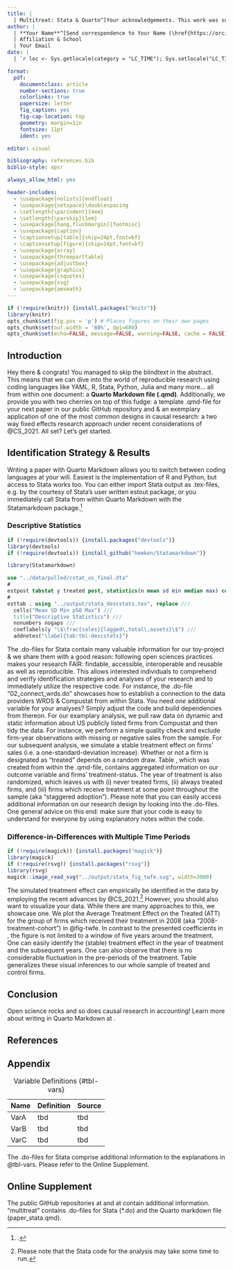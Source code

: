 ```yaml
---
title: |
  | Multitreat: Stata & Quarto^[Your acknowledgements. This work was supported by Deutsche Forschungsgemeinschaft (Project-ID 403041268, TRR 266 Accounting for Transparency).]
author: |
  | **Your Name**^[Send correspondence to Your Name (\href{https://orcid.org/}{orcid.org/yourID}), Affiliation & School, Address, ZIP code & country.]
  | Affiliation & School
  | Your Email
date: |
  | `r loc <- Sys.getlocale(category = "LC_TIME"); Sys.setlocale("LC_TIME", "C"); fdate <- format(Sys.time(), '%B %e, %Y'); Sys.setlocale("LC_TIME", loc); fdate` \vspace{12cm}

format:
  pdf:
    documentclass: article
    number-sections: true
    colorlinks: true
    papersize: letter
    fig_caption: yes
    fig-cap-location: top
    geometry: margin=1in
    fontsize: 11pt
    ident: yes

editor: visual

bibliography: references.bib
biblio-style: apsr

always_allow_html: yes

header-includes:
  - \usepackage[nolists]{endfloat}  
  - \usepackage{setspace}\doublespacing
  - \setlength{\parindent}{4em}
  - \setlength{\parskip}{1em}
  - \usepackage[hang,flushmargin]{footmisc}
  - \usepackage{caption} 
  - \captionsetup[table]{skip=24pt,font=bf}
  - \captionsetup[figure]{skip=24pt,font=bf}
  - \usepackage{array}
  - \usepackage{threeparttable}
  - \usepackage{adjustbox}
  - \usepackage{graphicx}
  - \usepackage{csquotes}
  - \usepackage{svg}
  - \usepackage{amsmath}
---
```


```r
if (!require(knitr)) {install.packages("knitr")}  
library(knitr)
opts_chunk$set(fig.pos = 'p') # Places figures on their own pages
opts_chunk$set(out.width = '80%', dpi=600)
opts_chunk$set(echo=FALSE, message=FALSE, warning=FALSE, cache = FALSE)
```

\thispagestyle{empty}

\pagebreak

\setcounter{page}{1}

```{=tex}
\begin{center}
\vspace{2.5cm}
  \end{center}
```
```{=tex}
\begin{center}
\LARGE Multitreat: Stata \& Quarto
  \end{center}
\vspace{2cm}
```
```{=tex}
\begin{abstract}
\singlespace
Lorem ipsum dolor sit amet, consectetuer adipiscing elit. Aenean commodo ligula eget dolor. Aenean massa. Cum sociis natoque penatibus et magnis dis parturient montes, nascetur ridiculus mus. Donec quam felis, ultricies nec, pellentesque eu, pretium quis, sem. Nulla consequat massa quis enim. Donec pede justo, fringilla vel, aliquet nec, vulputate eget, arcu. In enim justo, rhoncus ut, imperdiet a, venenatis vitae, justo. Nullam dictum felis eu pede mollis pretium. Integer tincidunt.
\end{abstract}
\vspace{2cm}
```
```{=tex}
\begin{flushleft}
\textbf{Keywords}: Stata, Quarto, Reproducible Research, Two-Way-Fixed-Effects \newline
\textbf{Data Availability}: Sources identified in the text \newline
\textbf{Public Code Repository}: \href{https://github.com/trr266/treat}{github.com/trr266/treat}  \newline
\textbf{Declaration of Interest}: The author(s) declare(s) that they have no conflict of interest \newline
  \end{flushleft}
```
\pagebreak

## Introduction

Hey there & congrats! You managed to skip the blindtext in the abstract. This means that we can dive into the world of reproducible research using coding languages like YAML, R, Stata, Python, Julia and many more... all from within one document: a **Quarto Markdown file (.qmd)**. Additionally, we provide you with two cherries on top of this fudge: a template .qmd-file for your next paper in our public GitHub repository and & an exemplary application of one of the most common designs in causal research: a two way fixed effects research approach under recent considerations of @CS_2021. All set? Let's get started.

## Identification Strategy & Results

Writing a paper with Quarto Markdown allows you to switch between coding languages at your will. Easiest is the implementation of R and Python, but access to Stata works too. You can either import Stata output as .tex-files, e.g. by the courtesy of Stata's user written estout package, or you immediately call Stata from within Quarto Markdown with the Statamarkdown package.[^1]

[^1]: \href{https://www.ssc.wisc.edu/\~hemken/Stataworkshops/Statamarkdown/stata-and-r-markdown.html}{www.ssc.wisc.edu/\~hemken/Stataworkshops/Statamarkdown/stata-and-r-markdown.html}.

### Descriptive Statistics

```r
if (!require(devtools)) {install.packages("devtools")}  
library(devtools)
if (!require(devtools)) {install_github("hemken/Statamarkdown")}
```

```r
library(Statamarkdown)
```

```stata
use "../data/pulled/cstat_us_final.dta"
#
estpost tabstat y treated post, statistics(n mean sd min median max) columns(statistics)
#
esttab . using "../output/stata_descstats.tex", replace ///
  cells("Mean SD Min p50 Max") ///
  title("Descriptive Statistics") ///
  nonumbers nogaps ///
  coeflabels(y "\$\frac{sales}{lagged\,total\,assets}\$") ///
  addnotes("\label{tab:tbl-descstats}")
```

\input{../output/stata_descstats.tex}

The .do-files for Stata contain many valuable information for our toy-project & we share them with a good reason: following open sciences practices makes your research FAIR: findable, accessible, interoperable and reusable as well as reproducible. This allows interested individuals to comprehend and verify identification strategies and analyses of your research and to immediately utilize the respective code. For instance, the .do-file "02_connect_wrds.do" showcases how to establish a connection to the data providers WRDS & Compustat from within Stata. You need *one* additional variable for your analyses? Simply adjust the code and build dependencies from thereon. For our examplary analysis, we pull raw data on dynamic and static information about US publicly listed firms from Compustat and then tidy the data. For instance, we perform a simple quality check and exclude firm-year observations with missing or negative sales from the sample. For our subsequent analysis, we simulate a stable treatment effect on firms' sales (i.e. a one-standard-deviation increase). Whether or not a firm is designated as "treated" depends on a random draw. Table \ref{tab:tbl-descstats}, which was created from within the .qmd-file, contains aggregated information on our outcome variable and firms' treatment-status. The year of treatment is also randomized, which leaves us with (i) never treated firms, (ii) always treated firms, and (iii) firms which receive treatment at some point throughout the sample (aka "staggered adoption"). Please note that you can easily access additional information on our research design by looking into the .do-files. One general advice on this end: make sure that your code is easy to understand for everyone by using explanatory notes within the code.

### Difference-in-Differences with Multiple Time Periods

```r
if (!require(magick)) {install.packages("magick")}  
library(magick)
if (!require(rsvg)) {install.packages("rsvg")}  
library(rsvg)
magick::image_read_svg("../output/stata_fig_twfe.svg", width=3000)
```

\input{../output/stata_tbl_twfe.tex}

The simulated treatment effect can empirically be identified in the data by employing the recent advances by @CS_2021.[^2] However, you should also want to visualize your data. While there are many approaches to this, we showcase one. We plot the Average Treatment Effect on the Treated (ATT) for the group of firms which received their treatment in 2008 (aka "2008-treatment-cohort") in @fig-twfe. In contrast to the presented coefficients in \ref{tab:tbl-twfe}, the figure is not limited to a window of five years around the treatment. One can easily identify the (stable) treatment effect in the year of treatment and the subsequent years. One can also observe that there is no considerable fluctuation in the pre-periods of the treatment. Table \ref{tab:tbl-twfe} generalizes these visual inferences to our whole sample of treated and control firms.

[^2]: Please note that the Stata code for the analysis may take some time to run.

## Conclusion

Open science rocks and so does causal research in accounting! Learn more about writing in Quarto Markdown at \href{https://quarto.org/docs/guide/}{quarto.org}.

\newpage

## References {.unnumbered}

\singlespacing

\small

::: {#refs}
:::

\doublespacing

\newpage

## Appendix {.unnumbered}

```{=tex}
\renewcommand{\thetable}{A\arabic{table}}
\setcounter{table}{0}
```
| Name | Definition | Source |
|------|------------|--------|
| VarA | tbd        | tbd    |
| VarB | tbd        | tbd    |
| VarC | tbd        | tbd    |

: Variable Definitions {#tbl-vars}

The .do-files for Stata comprise additional information to the explanations in @tbl-vars. Please refer to the Online Supplement.

\newpage

```{=tex}
\renewcommand{\thetable}{\arabic{table}}
\setcounter{table}{0}
```
\processdelayedfloats

\newpage

## Online Supplement {.unnumbered}

The public GitHub repositories at \href{https://github.com/trr266/treat}{github.com/trr266/treat} and at \href{https://github.com/arndtupb/multitreat}{github.com/arndtupb/multitreat} contain additional information. "multitreat" contains .do-files for Stata (\*.do) and the Quarto markdown file (paper_stata.qmd).
